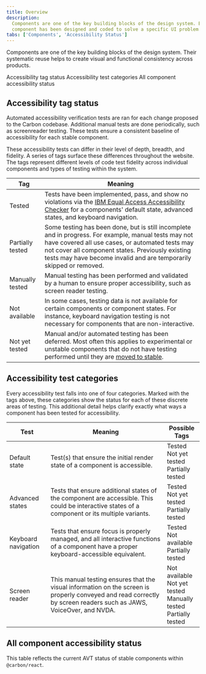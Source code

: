 ```yaml
---
title: Overview
description:
  Components are one of the key building blocks of the design system. Each
  component has been designed and coded to solve a specific UI problem.
tabs: ['Components', 'Accessibility Status']
---
```



<PageDescription>

Components are one of the key building blocks of the design system. Their
systematic reuse helps to create visual and functional consistency across
products.

</PageDescription>

<AnchorLinks>

<AnchorLink>Accessibility tag status</AnchorLink>
<AnchorLink>Accessibility test categories</AnchorLink>
<AnchorLink>All component accessibility status</AnchorLink>

</AnchorLinks>

## Accessibility tag status

Automated accessibility verification tests are ran for each change proposed to
the Carbon codebase. Additional manual tests are done periodically, such as
screenreader testing. These tests ensure a consistent baseline of accessibility
for each stable component.

These accessibility tests can differ in their level of depth, breadth, and
fidelity. A series of tags surface these differences throughout the website. The
tags represent different levels of code test fidelity across individual
components and types of testing within the system.

| Tag                                     | Meaning                                                                                                                                                                                                                                                                                     |
| --------------------------------------- | ------------------------------------------------------------------------------------------------------------------------------------------------------------------------------------------------------------------------------------------------------------------------------------------- |
| <Tag type="green">Tested</Tag>          | Tests have been implemented, pass, and show no violations via the [IBM Equal Access Accessibility Checker](https://github.com/IBMa/equal-access) for a components' default state, advanced states, and keyboard navigation.                                                                 |
| <Tag type="blue">Partially tested</Tag> | Some testing has been done, but is still incomplete and in progress. For example, manual tests may not have covered all use cases, or automated tests may not cover all component states. Previously existing tests may have become invalid and are temporarily skipped or removed.         |
| <Tag type="teal">Manually tested</Tag>  | Manual testing has been performed and validated by a human to ensure proper accessibility, such as screen reader testing.                                                                                                                                                                   |
| <Tag>Not available</Tag>                | In some cases, testing data is not available for certain components or component states. For instance, keyboard navigation testing is not necessary for components that are non-interactive.                                                                                                |
| <Tag type="purple">Not yet tested</Tag> | Manual and/or automated testing has been deferred. Most often this applies to experimental or unstable components that do not have testing performed until they are [moved to stable](https://github.com/carbon-design-system/carbon/blob/main/docs/experimental-code.md#moving-to-stable). |

## Accessibility test categories

Every accessibility test falls into one of four categories. Marked with the tags above, these categories show the status for each of these discrete areas of testing. This additional detail helps clarify exactly what ways a component has been tested for accessibility.

| Test                | Meaning                                                                                                                               | Possible Tags                                                                                                                                               |
| ------------------- | ------------------------------------------------------------------------------------------------------------------------------------- | ----------------------------------------------------------------------------------------------------------------------------------------------------------- |
| Default state       | Test(s) that ensure the initial render state of a component is accessible.                                                                                                    | <Tag type="green">Tested</Tag><br/><Tag type="purple">Not yet tested</Tag><br/><Tag type="blue">Partially tested</Tag>                                      |
| Advanced states     | Tests that ensure additional states of the component are accessible. This could be interactive states of a component or its multiple variants. | <Tag type="green">Tested</Tag><br/><Tag type="purple">Not yet tested</Tag><br/><Tag type="blue">Partially tested</Tag>                                      |
| Keyboard navigation | Tests that ensure focus is properly managed, and all interactive functions of a component have a proper keyboard-accessible equivalent.                                                 | <Tag type="green">Tested</Tag><br/><Tag>Not available</Tag><br/><Tag type="blue">Partially tested</Tag>                                                     |
| Screen reader       | This manual testing ensures that the visual information on the screen is properly conveyed and read correctly by screen readers such as JAWS, VoiceOver, and NVDA.                                           | <Tag>Not available</Tag><br/><Tag type="purple">Not yet tested</Tag><br/><Tag type="teal">Manually tested</Tag><br/><Tag type="blue">Partially tested</Tag> |

## All component accessibility status

This table reflects the current AVT status of stable components within `@carbon/react`.

<A11yStatus />
